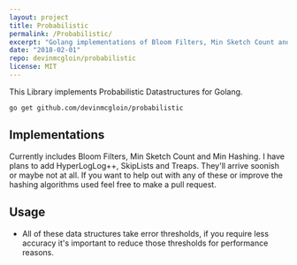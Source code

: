 ```yaml
---
layout: project
title: Probabilistic
permalink: /Probabilistic/
excerpt: "Golang implementations of Bloom Filters, Min Sketch Count and Min Hashing."
date: "2018-02-01"
repo: devinmcgloin/probabilistic
license: MIT
---
```


This Library implements Probabilistic Datastructures for Golang.

```
go get github.com/devinmcgloin/probabilistic
```

## Implementations

Currently includes Bloom Filters, Min Sketch Count and Min Hashing. I have plans
to add HyperLogLog++, SkipLists and Treaps. They'll arrive soonish or maybe not
at all. If you want to help out with any of these or improve the hashing
algorithms used feel free to make a pull request.

## Usage

* All of these data structures take error thresholds, if you require less
    accuracy it's important to reduce those thresholds for performance reasons.

